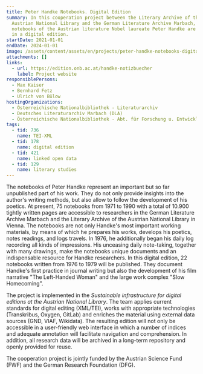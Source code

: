 ```yaml
---
title: Peter Handke Notebooks. Digital Edition
summary: In this cooperation project between the Literary Archive of the
  Austrian National Library and the German Literature Archive Marbach, 22
  notebooks of the Austrian literature Nobel laureate Peter Handke are published
  in a digital edition.
startDate: 2021-01-01
endDate: 2024-01-01
image: /assets/content/assets/en/projects/peter-handke-notebooks-digital-edition/projektlogo_lowres_2.png
attachments: []
links:
  - url: https://edition.onb.ac.at/handke-notizbuecher
    label: Project website
responsiblePersons:
  - Max Kaiser
  - Bernhard Fetz
  - Ulrich von Bülow
hostingOrganizations:
  - Österreichische Nationalbibliothek - Literaturarchiv
  - Deutsches Literaturarchiv Marbach (DLA)
  - Österreichische Nationalbibliothek - Abt. für Forschung u. Entwicklung
tags:
  - tid: 736
    name: TEI-XML
  - tid: 178
    name: digital edition
  - tid: 421
    name: linked open data
  - tid: 129
    name: literary studies
---
```

The notebooks of Peter Handke represent an important but so far unpublished part of his work. They do not only provide insights into the author's writing methods, but also allow to follow the development of his poetics. At present, 75 notebooks from 1971 to 1990 with a total of 10.900 tightly written pages are accessible to researchers in the German Literature Archive Marbach and the Literary Archive of the Austrian National Library in Vienna. The notebooks are not only Handke's most important working materials, by means of which he prepares his works, develops his poetics, notes readings, and logs travels. In 1976, he additionally began his daily log recording all kinds of impressions. His unceasing daily note-taking, together with many drawings, make the notebooks unique documents and an indispensable resource for Handke researchers. In this digital edition, 22 notebooks written from 1976 to 1979 will be published. They document Handke's first practice in journal writing but also the development of his film narrative "The Left-Handed Woman" and the large work complex "Slow Homecoming".

The project is implemented in the _Sustainable infrastructure for digital editions at the Austrian National Library_. The team applies current standards for digital editing (XML/TEI), works with appropriate technologies (Transkribus, Oxygen, GitLab) and enriches the material using external data sources (GND, VIAF, Wikidata). The resulting edition will not only be accessible in a user-friendly web interface in which a number of indices and adequate annotation will facilitate navigation and comprehension. In addition, all research data will be archived in a long-term repository and openly provided for reuse.

The cooperation project is jointly funded by the Austrian Science Fund (FWF) and the German Research Foundation (DFG).
